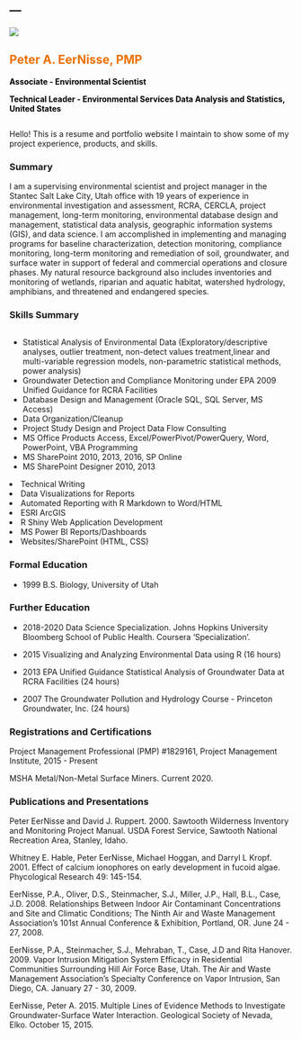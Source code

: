 ---
---
<div class="row">
  <div class="column"><img src='./img/peter.jpg'></img></div>
  <div class="column">
  <h2 style="padding:0px; color:#ed7000;">Peter A. EerNisse, PMP</h2>
  <p style="font-size:14px;font-weight: bold;color:black;padding:0px;">Associate - Environmental Scientist</p>
  <p style="font-size:14px;font-weight: bold;color:black;padding:0px;">Technical Leader - Environmental Services Data Analysis and Statistics, United States</p>
  
  </div>
</div>
Hello! This is a resume and portfolio website I maintain to show some of my project experience, products, and skills. 

### Summary
I am a supervising environmental scientist and project manager in the Stantec Salt Lake City, Utah office with 19 years of experience in environmental investigation and assessment, RCRA, CERCLA, project management, long-term monitoring, environmental database design and management, statistical data analysis, geographic information systems (GIS), and data science. I am accomplished in implementing and managing programs for baseline characterization, detection monitoring, compliance monitoring, long-term monitoring and remediation of soil, groundwater, and surface water in support of federal and commercial operations and closure phases. My natural resource background also includes inventories and monitoring of wetlands, riparian and aquatic habitat, watershed hydrology, amphibians, and threatened and endangered species. 

### Skills Summary
<div class="row">
<div class="column">
<ul>
<li>Statistical Analysis of Environmental Data (Exploratory/descriptive analyses, outlier treatment, non-detect values treatment,linear and multi-variable regression models, non-parametric statistical methods, power analysis)</li>
<li>Groundwater Detection and Compliance Monitoring under EPA 2009 Unified Guidance for RCRA Facilities</li>
<li>Database Design and Management (Oracle SQL, SQL Server, MS Access)</li>
<li>Data Organization/Cleanup</li>
<li>Project Study Design and Project Data Flow Consulting</li>
<li>MS Office Products Access, Excel/PowerPivot/PowerQuery, Word, PowerPoint, VBA Programming</li>
<li>MS SharePoint 2010, 2013, 2016, SP Online</li>
<li>MS SharePoint Designer 2010, 2013</li>

</ul>
</div>
<div class="column">
<li>Technical Writing</li>
<li>Data Visualizations for Reports</li>
<li>Automated Reporting with R Markdown to Word/HTML</li>
<li>ESRI ArcGIS</li>
<li>R Shiny Web Application Development</li>
<li>MS Power BI Reports/Dashboards</li>
<li>Websites/SharePoint (HTML, CSS)</li>

</div>
</div>

### Formal Education
* 1999  	B.S. Biology, University of Utah

### Further Education
* 2018-2020 Data Science Specialization. Johns Hopkins University Bloomberg School of Public Health. Coursera 'Specialization'.

* 2015	Visualizing and Analyzing Environmental Data using R (16 hours)

* 2013	EPA Unified Guidance Statistical Analysis of Groundwater Data at RCRA Facilities (24 hours)

* 2007	The Groundwater Pollution and Hydrology Course - Princeton Groundwater, Inc. (24 hours)

### Registrations and Certifications
Project Management Professional (PMP) #1829161, Project Management Institute, 2015 - Present

MSHA Metal/Non-Metal Surface Miners. Current 2020.

### Publications and Presentations
Peter EerNisse and David J. Ruppert. 2000. Sawtooth Wilderness Inventory and Monitoring Project Manual. USDA Forest Service, Sawtooth National Recreation Area, Stanley, Idaho.

Whitney E. Hable, Peter EerNisse, Michael Hoggan, and Darryl L Kropf. 2001. Effect of calcium ionophores on early development in fucoid algae. Phycological Research 49: 145-154.

EerNisse, P.A., Oliver, D.S., Steinmacher, S.J., Miller, J.P., Hall, B.L., Case, J.D. 2008. Relationships Between Indoor Air Contaminant Concentrations and Site and Climatic Conditions; The Ninth Air and Waste Management Association’s 101st Annual Conference & Exhibition, Portland, OR. June 24 - 27, 2008.

EerNisse, P.A., Steinmacher, S.J., Mehraban, T., Case, J.D and Rita Hanover. 2009. Vapor Intrusion Mitigation System Efficacy in Residential Communities Surrounding Hill Air Force Base, Utah. The Air and Waste Management Association’s Specialty Conference on Vapor Intrusion, San Diego, CA. January 27 - 30, 2009.

EerNisse, Peter A. 2015. Multiple Lines of Evidence Methods to Investigate Groundwater-Surface Water Interaction. Geological Society of Nevada, Elko. October 15, 2015.





